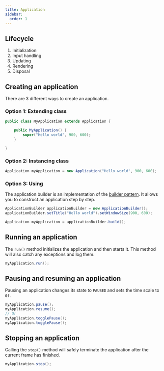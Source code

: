 ```yaml
---
title: Application
sidebar:
  order: 1
---
```



## Lifecycle

1. Initialization
2. Input handling
3. Updating
4. Rendering
5. Disposal

## Creating an application

There are 3 different ways to create an application.

### Option 1: Extending <JavadocLink name="dev.prozilla.pine.core.Application"/> class

```java
public class MyApplication extends Application {

	public MyApplication() {
		super("Hello world", 900, 600);
	}

}
```

### Option 2: Instancing <JavadocLink name="dev.prozilla.pine.core.Application"/> class

```java
Application myApplication = new Application("Hello world", 900, 600);
```

### Option 3: Using <JavadocLink name="dev.prozilla.pine.core.ApplicationBuilder"/>

The application builder is an implementation of the [builder pattern](https://en.wikipedia.org/wiki/Builder_pattern).
It allows you to construct an application step by step.

```java
ApplicationBuilder applicationBuilder = new ApplicationBuilder();
applicationBuilder.setTitle("Hello world").setWindowSize(900, 600);

Application myApplication = applicationBuilder.build();
```

## Running an application

The `run()` method initializes the application and then starts it. This method will also catch any exceptions and log them.

```java
myApplication.run();
```

## Pausing and resuming an application

Pausing an application changes its state to `PAUSED` and sets the time scale to `0f`.

```java
myApplication.pause();
myApplication.resume();
// Or
myApplication.togglePause();
myApplication.togglePause();
```

## Stopping an application

Calling the `stop()` method will safely terminate the application after the current frame has finished.

```java
myApplication.stop();
```